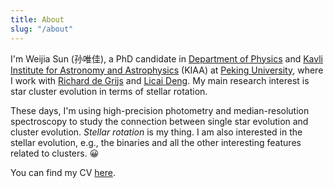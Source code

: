 ```yaml
---
title: About
slug: "/about"
---
```


I'm Weijia Sun (孙唯佳), a PhD candidate in [Department of Physics](http://astro.pku.edu.cn/) and [Kavli Institute for Astronomy and Astrophysics](http://kiaa.pku.edu.cn/) (KIAA) at [Peking University](http://english.pku.edu.cn/), where I work with [Richard de Grijs](http://astro-expat.info/) and [Licai Deng](https://www.iau.org/administration/membership/individual/335/). My main research interest is star cluster evolution in terms of stellar rotation.           

These days, I'm using high-precision photometry and median-resolution spectroscopy to study the connection between single star evolution and cluster evolution. *Stellar rotation* is my thing. I am also interested in the stellar evolution, e.g., the binaries and all the other interesting features related to clusters. 😀

You can find my CV [here](https://docs.google.com/viewer?url=https://github.com/thisisweijia/CV/raw/master/CV.pdf).
